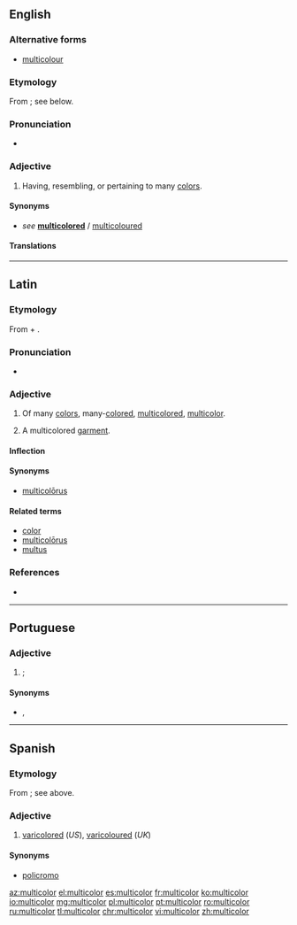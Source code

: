 ==English==

===Alternative forms===
* [[multicolour]] {{qualifier|Commonwealth}}

===Etymology===
From {{etyl|la|en}} {{term|multicolor|lang=la}}; see below.

===Pronunciation===
* {{IPA|/ˌmʌltɪˈkʌlə/|lang=en}}

===Adjective===
{{head|en|adjective}}

# Having, resembling, or pertaining to many [[color]]s.

====Synonyms====
* ''see'' '''[[multicolored]]''' {{qualifier|US}} / [[multicoloured]] {{qualifier|Commonwealth}}

====Translations====
{{trans-see|multicolored}}

----

==Latin==

===Etymology===
From {{term|multus||much, many|lang=la}} + {{term|color||color|lang=la}}.

===Pronunciation===
* {{a|Classical}} {{IPA|/mulˈti.co.lor/|lang=la}}

===Adjective===
{{la-adj-3rd-1E|multicolor|multicoloris|multicolōris}}

# Of many [[color]]s, many-[[colored]], [[multicolored]], [[#English|multicolor]].
# {{context|substantive|lang=la}} A multicolored [[garment]].

====Inflection====
{{la-decl-3rd-1E|multicolōr}}

====Synonyms====
* {{sense|multicolored}} [[multicolorus|multicolōrus]]

====Related terms====
* [[color#Latin|color]]
* [[multicolorus|multicolōrus]]
* [[multus]]

===References===
* {{R:L&S}}

----

==Portuguese==

===Adjective===
{{pt-adj|multicolo|r}}

# {{l|en|multicoloured}}; {{l|en|multicolour}} {{gloss|having multiple colours}}

====Synonyms====
* {{l|pt|multicolorido}}, {{l|pt|multicor}}

----

==Spanish==

===Etymology===
From {{etyl|la|es}} {{term|multicolor|lang=la}}; see above.

===Adjective===
{{es-adj|pl=multicolores}}

# [[varicolored]] (''US''), [[varicoloured]] (''UK'')

====Synonyms====
* [[policromo]]

[[az:multicolor]]
[[el:multicolor]]
[[es:multicolor]]
[[fr:multicolor]]
[[ko:multicolor]]
[[io:multicolor]]
[[mg:multicolor]]
[[pl:multicolor]]
[[pt:multicolor]]
[[ro:multicolor]]
[[ru:multicolor]]
[[tl:multicolor]]
[[chr:multicolor]]
[[vi:multicolor]]
[[zh:multicolor]]